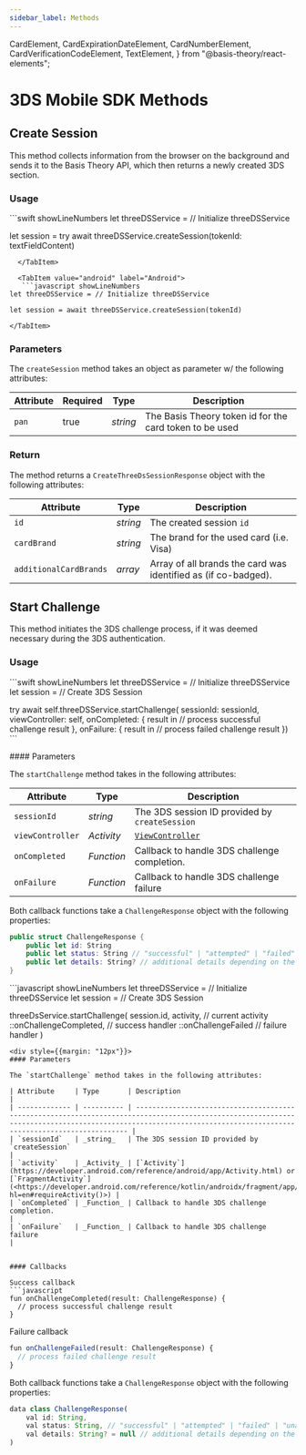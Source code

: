 ```yaml
---
sidebar_label: Methods
---
```


  CardElement,
  CardExpirationDateElement,
  CardNumberElement,
  CardVerificationCodeElement,
  TextElement,
} from "@basis-theory/react-elements";



# 3DS Mobile  SDK Methods

## Create Session

This method collects information from the browser on the background and sends it to the Basis Theory API, which then returns a newly created 3DS section.

### Usage


<Tabs className="bt-tabs">
  <TabItem value="ios" label="iOS">
```swift showLineNumbers
let threeDSService = // Initialize threeDSService

let session = try await threeDSService.createSession(tokenId: textFieldContent)
```
  </TabItem>

  <TabItem value="android" label="Android">
   ```javascript showLineNumbers
let threeDSService = // Initialize threeDSService

let session = await threeDSService.createSession(tokenId)
```
    </TabItem>
</Tabs>

### Parameters
The `createSession` method takes an object as parameter w/ the following attributes:

| Attribute | Required | Type     | Description                                             |
| --------- | -------- | -------- | ------------------------------------------------------- |
| `pan`     | true     | _string_ | The Basis Theory token id for the card token to be used |


### Return

The method returns a `CreateThreeDsSessionResponse` object with the following attributes:

| Attribute              | Type     | Description                                                    |
|------------------------|----------|----------------------------------------------------------------|
| `id`                   | _string_ | The created session `id`                                       |
| `cardBrand`            | _string_ | The brand for the used card (i.e. Visa)                        |
| `additionalCardBrands` | _array_  | Array of all brands the card was identified as (if co-badged). |

## Start Challenge

This method initiates the 3DS challenge process, if it was deemed necessary during the 3DS authentication.

### Usage

<Tabs className="bt-tabs">
  <TabItem value="ios" label="iOS">
```swift showLineNumbers
let threeDSService = // Initialize threeDSService
let session = // Create 3DS Session

try await self.threeDSService.startChallenge(
    sessionId: sessionId, viewController: self,
        onCompleted: { result in
          // process successful challenge result
        },
        onFailure: { result in
          // process failed challenge result
        })
    ```

<div style={{margin: "12px"}}>
#### Parameters

The `startChallenge` method takes in the following attributes:

| Attribute     | Type       | Description                                                                                                                                                                                                      |
| ------------- | ---------- | ---------------------------------------------------------------------------------------------------------------------------------------------------------------------------------------------------------------- |
| `sessionId`   | _string_   | The 3DS session ID provided by `createSession`                                                                                                                                                                   |
| `viewController`    | _Activity_ | [`ViewController`](https://developer.apple.com/documentation/uikit/view_controllers)  |
| `onCompleted` | _Function_ | Callback to handle 3DS challenge completion.                                                                                                                                                                     |
| `onFailure`   | _Function_ | Callback to handle 3DS challenge failure                                                                                                                                                                         |


Both callback functions take a `ChallengeResponse` object with the following properties:
```swift
public struct ChallengeResponse {
    public let id: String
    public let status: String // "successful" | "attempted" | "failed" | "unavailable" | "rejected"
    public let details: String? // additional details depending on the status
}
```
</div>
  </TabItem>

  <TabItem value="android" label="Android">
```javascript showLineNumbers
let threeDSService = // Initialize threeDSService
let session = // Create 3DS Session

threeDsService.startChallenge(
        session.id,
        activity, // current activity
        ::onChallengeCompleted, // success handler
        ::onChallengeFailed // failure handler
)
```
<div style={{margin: "12px"}}>
#### Parameters

The `startChallenge` method takes in the following attributes:

| Attribute     | Type       | Description                                                                                                                                                                                                      |
| ------------- | ---------- | ---------------------------------------------------------------------------------------------------------------------------------------------------------------------------------------------------------------- |
| `sessionId`   | _string_   | The 3DS session ID provided by `createSession`                                                                                                                                                                   |
| `activity`    | _Activity_ | [`Activity`](https://developer.android.com/reference/android/app/Activity.html) or [`FragmentActivity`](<https://developer.android.com/reference/kotlin/androidx/fragment/app/Fragment?hl=en#requireActivity()>) |
| `onCompleted` | _Function_ | Callback to handle 3DS challenge completion.                                                                                                                                                                     |
| `onFailure`   | _Function_ | Callback to handle 3DS challenge failure                                                                                                                                                                         |


#### Callbacks

Success callback
```javascript
fun onChallengeCompleted(result: ChallengeResponse) {
  // process successful challenge result
}
```

Failure callback
```javascript
fun onChallengeFailed(result: ChallengeResponse) {
  // process failed challenge result
}
```

Both callback functions take a `ChallengeResponse` object with the following properties:
```javascript
data class ChallengeResponse(
    val id: String,
    val status: String, // "successful" | "attempted" | "failed" | "unavailable" | "rejected"
    val details: String? = null // additional details depending on the status
)
```
</div>
  </TabItem>
</Tabs>
